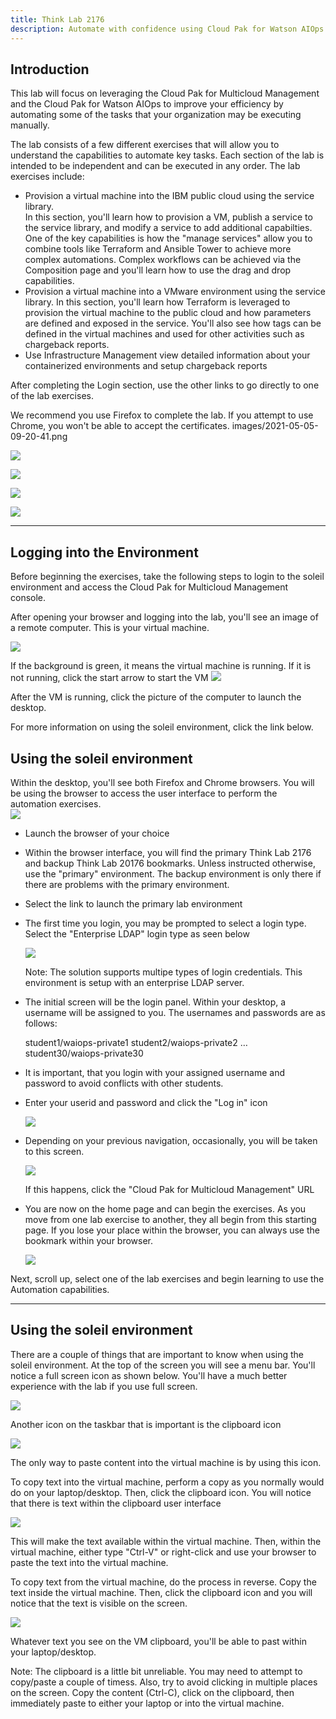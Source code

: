 ```yaml
--- 
title: Think Lab 2176
description: Automate with confidence using Cloud Pak for Watson AIOps
---
```


## Introduction

This lab will focus on leveraging the Cloud Pak for Multicloud Management and the 
Cloud Pak for Watson AIOps to improve your efficiency by automating some of the tasks 
that your organization may be executing manually.

The lab consists of a few different exercises that will allow you to understand the 
capabilities to automate key tasks.  Each section of the lab is intended to be independent and 
can be executed in any order.  The lab exercises include:
- Provision a virtual machine into the IBM public cloud using the service library.  
    In this section, you'll learn how to provision a VM, publish a service to the service library, and modify a service to add additional capabilties.
    One of the key capabilities is how the "manage services" allow you to combine tools like Terraform and Ansible Tower to achieve more complex automations.
    Complex workflows can be achieved via the Composition page and you'll learn how to use the drag and drop capabilities.
- Provision a virtual machine into a VMware environment using the service library.
    In this section, you'll learn how Terraform is leveraged to provision the virtual machine to the public cloud and how parameters are defined and 
    exposed in the service. You'll also see how tags can be defined in the virtual machines and used for other activities such as chargeback reports.
- Use Infrastructure Management view detailed information about your containerized environments and setup chargeback reports

After completing the Login section, use the other links to go directly to one of the lab exercises.


We recommend you use Firefox to complete the lab.  If you attempt to use Chrome, you won't be able to accept the certificates.
images/2021-05-05-09-20-41.png


<Row>

<Column colLg={4} colMd={4} noGutterMdLeft>
<ArticleCard
    color="dark"
    subTitle="Automation with VMware"
    title="Want to learn how to automate infrastructure management in VMWare vSphere?"
    href="/tutorials/vmware"
    actionIcon="arrowRight"
    >

![](images/multi-cloud.jpg)

</ArticleCard>

</Column>

<Column colLg={4} colMd={4} noGutterMdLeft>
<ArticleCard
    color="dark"
    subTitle="Automation with the Public Cloud"
    title="Want to learn how to automate infrastructure management in Public clouds?"
    href="/tutorials/ibmcloud"
    actionIcon="arrowRight"
    >

![](images/public-cloud.jpg)

</ArticleCard>
</Column>

<Column colLg={4} colMd={4} noGutterMdLeft>
<ArticleCard
    color="dark"
    subTitle="Managing chargeback"
    title="Do you want to create and execute a chargeback report on the VM and container workloads?"
    href="/tutorials/Chargeback"
    actionIcon="arrowRight"
    >

![](images/prereqs.jpg)

</ArticleCard>
</Column>

<Column colLg={4} colMd={4} noGutterMdLeft>
<ArticleCard
    color="dark"
    subTitle="Managing SRE console access"
    title="Do you want to learn how to provide SRE secure terminal access to Virtual Machines?"
    href="/tutorials/Console_Access"
    actionIcon="arrowRight"
    >

![](images/secure-access.jpg)

</ArticleCard>
</Column>
</Row>

***

## Logging into the Environment

  Before beginning the exercises, take the following steps to login to the soleil environment and access the Cloud Pak for Multicloud Management console.

  After opening your browser and logging into the lab, you'll see an image of a remote computer.  This is your virtual machine.

  ![](images/2021-04-27-19-54-51.png)

  If the background is green, it means the virtual machine is running.  If it is not running, click the start arrow to start the VM
  ![](images/2021-04-27-20-00-11.png)

  After the VM is running, click the picture of the computer to launch the desktop.

  For more information on using the soleil environment, click the link below.

## Using the soleil environment

  Within the desktop, you'll see both Firefox and Chrome browsers.  You will be using the browser to access the user interface
  to perform the automation exercises.  
  ![](images/2021-04-27-20-17-09.png)
  - Launch the browser of your choice

  - Within the browser interface, you will find the primary Think Lab 2176 and backup Think Lab 20176 bookmarks. Unless instructed otherwise, use the "primary" environment.  The backup environment is only there if there are problems with the primary environment.
  - Select the link to launch the primary lab environment
  - The first time you login, you may be prompted to select a login type.  Select the "Enterprise LDAP" login type as seen below

    ![](images/2021-04-27-20-46-38.png)

    Note:  The solution supports multipe types of login credentials. This environment is setup with an enterprise LDAP server.

  - The initial screen will be the login panel.  Within your desktop, a username will be assigned to you.  The usernames and passwords
    are as follows:

      student1/waiops-private1
      student2/waiops-private2
      …
      student30/waiops-private30

  - It is important, that you login with your assigned username and password to avoid conflicts with other students.
  - Enter your userid and password and click the "Log in" icon

    ![](images/2021-04-27-20-48-36.png)

  - Depending on your previous navigation, occasionally, you will be taken to this screen.

    ![](images/2021-04-27-20-53-29.png)

    If this happens, click the "Cloud Pak for Multicloud Management" URL
  - You are now on the home page and can begin the exercises.  As you move from one lab exercise to another, they all begin from this starting page.  If you lose your place within the browser, you can always use the bookmark within your browser.
    
    ![](images/2021-04-28-10-41-10.png)

  Next, scroll up, select one of the lab exercises and begin learning to use the Automation capabilities.

***

## Using the soleil environment

  There are a couple of things that are important to know when using the soleil environment.  At the top of the screen you will see a menu bar.  You'll notice a full screen icon as shown below. You'll have a much better experience with the lab if you use full screen.

  ![](images/2021-04-27-20-24-32.png)

  Another icon on the taskbar that is important is the clipboard icon

  ![](images/2021-04-28-10-47-13.png)

  The only way to paste content into the virtual machine is by using this icon.

  To copy text into the virtual machine, perform a copy as you normally would do on your laptop/desktop.  Then, click the clipboard icon. You will notice that there is text within the clipboard user interface

  ![](images/2021-04-27-20-40-37.png)

  This will make the text available within the virtual machine. Then, within the virtual machine, either type "Ctrl-V" or right-click and use your browser to paste the text into the virtual machine.

  To copy text from the virtual machine, do the process in reverse.  Copy the text inside the virtual machine.  Then, click the clipboard icon and you will notice that the text is visible on the screen.

  ![](images/2021-04-27-20-40-37.png)

  Whatever text you see on the VM clipboard, you'll be able to past within your laptop/desktop.

  Note:  The clipboard is a little bit unreliable.  You may need to attempt to copy/paste a couple of timess.  Also, try to avoid clicking in multiple places on the screen. Copy the content (Ctrl-C), click on the clipboard, then immediately paste to either your laptop or into the virtual machine.
